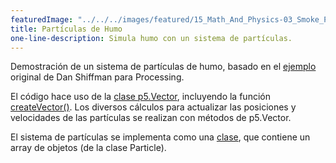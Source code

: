 ```yaml
---
featuredImage: "../../../images/featured/15_Math_And_Physics-03_Smoke_Particle_System-thumbnail.png"
title: Partículas de Humo
one-line-description: Simula humo con un sistema de partículas.
---
```


Demostración de un sistema de partículas de humo, basado en el
<a href="https://natureofcode.com/book/chapter-4-particle-systems/">ejemplo</a>
original de Dan Shiffman para Processing.

El código hace uso de la
<a href="https://p5js.org/reference/#/p5.Vector">clase p5.Vector</a>,
incluyendo la función
<a href="https://p5js.org/reference/#/p5/createVector">createVector()</a>.
Los diversos cálculos para actualizar las posiciones y velocidades de las partículas
se realizan con métodos de p5.Vector.

El sistema de partículas se implementa como una
<a href="https://p5js.org/reference/#/p5/class">clase</a>, que contiene un array de
objetos (de la clase Particle).
